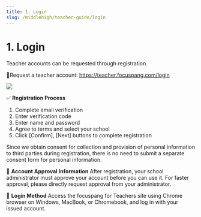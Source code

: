 ```yaml
---
title: 1. Login
slug: /middlehigh/teacher-guide/login
---
```



# 1. Login

Teacher accounts can be requested through registration.

🔗Request a teacher account: https://teacher.focuspang.com/login

<Image src="/img/en/middlehigh/teacher/01-01.jpg" size="lg" />

✅ **Registration Process**

1. Complete email verification
2. Enter verification code
3. Enter name and password
4. Agree to terms and select your school
5. Click \[Confirm], \[Next] buttons to complete registration

Since we obtain consent for collection and provision of personal information to third parties during registration, there is no need to submit a separate consent form for personal information.

🔑 **Account Approval Information**
After registration, your school administrator must approve your account before you can use it.
For faster approval, please directly request approval from your administrator.

🔑 **Login Method**
Access the focuspang for Teachers site using Chrome browser on Windows, MacBook, or Chromebook, and log in with your issued account.
